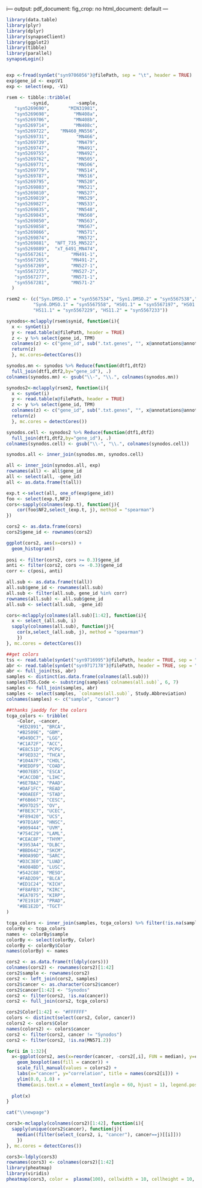 i---
output:
  pdf_document: 
    fig_crop: no
  html_document: default
---

```r
library(data.table)
library(plyr)
library(dplyr)
library(synapseClient)
library(ggplot2)
library(tibble)
library(parallel)
synapseLogin()


exp <-fread(synGet("syn9706056")@filePath, sep = "\t", header = TRUE)
exp$gene_id <- exp$V1
exp <- select(exp, -V1)

rsem <- tibble::tribble(
         ~synid,          ~sample,
   "syn5269690",       "MIN31981",
   "syn5269698",         "MN408a",
   "syn5269706",         "MN408b",
   "syn5269714",         "MN408c",
   "syn5269722",    "MN460_MN556",
   "syn5269731",          "MN466",
   "syn5269739",          "MN479",
   "syn5269747",          "MN491",
   "syn5269755",          "MN492",
   "syn5269762",          "MN505",
   "syn5269771",          "MN506",
   "syn5269779",          "MN514",
   "syn5269787",          "MN516",
   "syn5269795",          "MN520",
   "syn5269803",          "MN521",
   "syn5269810",          "MN527",
   "syn5269819",          "MN529",
   "syn5269827",          "MN533",
   "syn5269835",          "MN548",
   "syn5269843",          "MN560",
   "syn5269850",          "MN563",
   "syn5269858",          "MN567",
   "syn5269866",          "MN571",
   "syn5269874",          "MN572",
   "syn5269881",  "NFT_735_MN522",
   "syn5269889",  "xT_6491_MN474",
   "syn5567261",        "MN491-1",
   "syn5567265",        "MN491-2",
   "syn5567269",        "MN527-1",
   "syn5567273",        "MN527-2",
   "syn5567277",        "MN571-1",
   "syn5567281",        "MN571-2"
  )

rsem2 <- (c("Syn.DMSO.1" = "syn5567534", "Syn1.DMSO.2" = "syn5567538","Syn5.1" = "syn5269658", "Syn5.2" = "syn5567353", "Syn6" = "syn5269682", 
          "Syn6.DMSO.1" = "syn5567558", "HS01.1" = "syn5567197", "HS01.2" = "syn5567201",
          "HS11.1" = "syn5567229", "HS11.2" = "syn5567233"))

```

```r
synodos<-mclapply(rsem$synid, function(i){
  x <- synGet(i)
  y <- read.table(x@filePath, header = TRUE)
  z <- y %>% select(gene_id, TPM)
  colnames(z) <- c("gene_id", sub(".txt.genes", "", x@annotations@annotations@stringAnnotations$specimenID))
  return(z)
  }, mc.cores=detectCores())

synodos.mn <- synodos %>% Reduce(function(dtf1,dtf2)
  full_join(dtf1,dtf2,by="gene_id"), .)
colnames(synodos.mn) <- gsub("\\-", "\\.", colnames(synodos.mn))

synodos2<-mclapply(rsem2, function(i){
  x <- synGet(i)
  y <- read.table(x@filePath, header = TRUE)
  z <- y %>% select(gene_id, TPM)
  colnames(z) <- c("gene_id", sub(".txt.genes", "", x@annotations@annotations@stringAnnotations$specimenID))
  return(z)
  }, mc.cores = detectCores())

synodos.cell <- synodos2 %>% Reduce(function(dtf1,dtf2)
  full_join(dtf1,dtf2,by="gene_id"), .)
colnames(synodos.cell) <- gsub("\\-", "\\.", colnames(synodos.cell))

synodos.all <- inner_join(synodos.mn, synodos.cell)

all <- inner_join(synodos.all, exp)
rownames(all) <- all$gene_id
all <- select(all, -gene_id)
all <- as.data.frame(t(all))
```


```r
exp.t <-select(all, one_of(exp$gene_id))
foo <- select(exp.t,NF2)
cors<-sapply(colnames(exp.t), function(j){
    cor(foo$NF2,select_(exp.t, j), method = "spearman")
})

cors2 <- as.data.frame(cors)
cors2$gene_id <- rownames(cors2)

ggplot(cors2, aes(x=cors)) +
  geom_histogram()
  
posi <- filter(cors2, cors >= 0.3)$gene_id
anti <- filter(cors2, cors <= -0.3)$gene_id
corr <- c(posi, anti)
```


```r
all.sub <- as.data.frame(t(all))
all.sub$gene_id <- rownames(all.sub)
all.sub <- filter(all.sub, gene_id %in% corr)
rownames(all.sub) <- all.sub$gene_id
all.sub <- select(all.sub, -gene_id)

cors<-mclapply(colnames(all.sub)[1:42], function(i){
  x <- select_(all.sub, i) 
  sapply(colnames(all.sub), function(j){
    cor(x,select_(all.sub, j), method = "spearman")
    })
}, mc.cores = detectCores())

##get colors
tss <- read.table(synGet("syn9716995")@filePath, header = TRUE, sep = "\t", comment.char = "", quote = "")
abr <- read.table(synGet("syn9717178")@filePath, header = TRUE, sep = "\t", comment.char = "", quote = "")
abr <- full_join(tss, abr)
samples <- distinct(as.data.frame(colnames(all.sub)))
samples$TSS.Code <- substring(samples$`colnames(all.sub)`, 6, 7)
samples <- full_join(samples, abr)
samples <- select(samples, `colnames(all.sub)`, Study.Abbreviation)
colnames(samples) <- c("sample", "cancer")

##thanks jaeddy for the colors
tcga_colors <- tribble(
    ~Color, ~cancer,
    "#ED2891", "BRCA",
    "#B2509E", "GBM",
    "#D49DC7", "LGG",
    "#C1A72F", "ACC",
    "#E8C51D", "PCPG",
    "#F9ED32", "THCA",
    "#104A7F", "CHOL",
    "#9EDDF9", "COAD",
    "#007EB5", "ESCA",
    "#CACCDB", "LIHC",
    "#6E7BA2", "PAAD",
    "#DAF1FC", "READ",
    "#00AEEF", "STAD",
    "#F6B667", "CESC",
    "#D97D25", "OV",
    "#FBE3C7", "UCEC",
    "#F89420", "UCS",
    "#97D1A9", "HNSC",
    "#009444", "UVM",
    "#754C29", "LAML",
    "#CEAC8F", "THYM",
    "#3953A4", "DLBC",
    "#BBD642", "SKCM",
    "#00A99D", "SARC",
    "#D3C3E0", "LUAD",
    "#A084BD", "LUSC",
    "#542C88", "MESO",
    "#FAD2D9", "BLCA",
    "#ED1C24", "KICH",
    "#F8AFB3", "KIRC",
    "#EA7075", "KIRP",
    "#7E1918", "PRAD",
    "#BE1E2D", "TGCT"
)

tcga_colors <- inner_join(samples, tcga_colors) %>% filter(!is.na(sample))
colorBy <- tcga_colors 
names <- colorBy$sample
colorBy <- select(colorBy, Color)
colorBy <- colorBy$Color
names(colorBy) <- names

cors2 <- as.data.frame(t(ldply(cors)))
colnames(cors2) <- rownames(cors2)[1:42]
cors2$sample <- rownames(cors2)
cors2 <- left_join(cors2, samples)
cors2$cancer <- as.character(cors2$cancer)
cors2$cancer[1:42] <- "Synodos"
cors2 <- filter(cors2, !is.na(cancer))
cors2 <- full_join(cors2, tcga_colors)

cors2$Color[1:42] <- "#FFFFFF"
colors <- distinct(select(cors2, Color, cancer))
colors2 <- colors$Color
names(colors2) <- colors$cancer
cors2 <- filter(cors2, cancer != "Synodos")
cors2 <- filter(cors2, !is.na(MN571.2))


```

```r
for(i in 1:32){
  x<-ggplot(cors2, aes(x=reorder(cancer, -cors2[,i], FUN = median), y=cors2[,i])) +
    geom_boxplot(aes(fill = cancer)) + 
    scale_fill_manual(values = colors2) +
    labs(x="cancer", y="correlation", title = names(cors2[i])) +
    ylim(0.0, 1.0) +
    theme(axis.text.x = element_text(angle = 60, hjust = 1), legend.position = "none")
  
  plot(x)
}
```

```r
cat("\\newpage")
```

```r

cors3<-mclapply(colnames(cors2)[1:42], function(i){
  sapply(unique(cors2$cancer), function(j){
    median((filter(select_(cors2, i, "cancer"), cancer==j)[[i]]))
    })
}, mc.cores = detectCores())

cors3<-ldply(cors3)
rownames(cors3) <- colnames(cors2)[1:42]
library(pheatmap)
library(viridis)
pheatmap(cors3, color =  plasma(100), cellwidth = 10, cellheight = 10, border_color = NA)

```




